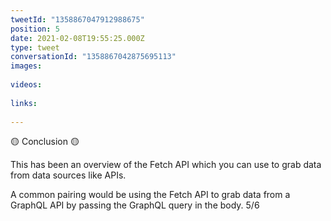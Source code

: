 ```yaml
---
tweetId: "1358867047912988675"
position: 5
date: 2021-02-08T19:55:25.000Z
type: tweet
conversationId: "1358867042875695113"
images:
  
videos:
  
links:
  
---
```

🟡 Conclusion 🟡

This has been an overview of the Fetch API which you can use to grab data from data sources like APIs. 

A common pairing would be using the Fetch API to grab data from a GraphQL API by passing the GraphQL query in the body. 5/6
